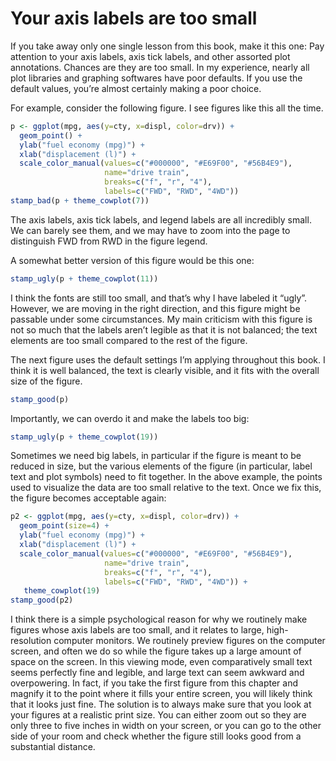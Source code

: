 # Your axis labels are too small {#small-axis-labels}

If you take away only one single lesson from this book, make it this one: Pay attention to your axis labels, axis tick labels, and other assorted plot annotations. Chances are they are too small. In my experience, nearly all plot libraries and graphing softwares have poor defaults. If you use the default values, you're almost certainly making a poor choice.

For example, consider the following figure. I see figures like this all the time.
```r
p <- ggplot(mpg, aes(y=cty, x=displ, color=drv)) +
  geom_point() + 
  ylab("fuel economy (mpg)") +
  xlab("displacement (l)") +
  scale_color_manual(values=c("#000000", "#E69F00", "#56B4E9"), 
                     name="drive train",
                     breaks=c("f", "r", "4"),
                     labels=c("FWD", "RWD", "4WD"))
stamp_bad(p + theme_cowplot(7))
```
The axis labels, axis tick labels, and legend labels are all incredibly small. We can barely see them, and we may have to zoom into the page to distinguish FWD from RWD in the figure legend.

A somewhat better version of this figure would be this one:
```r
stamp_ugly(p + theme_cowplot(11))
```
I think the fonts are still too small, and that's why I have labeled it "ugly". However, we are moving in the right direction, and this figure might be passable under some circumstances. My main criticism with this figure is not so much that the labels aren't legible as that it is not balanced; the text elements are too small compared to the rest of the figure.

The next figure uses the default settings I'm applying throughout this book. I think it is well balanced, the text is clearly visible, and it fits with the overall size of the figure. 
```r
stamp_good(p)
```

Importantly, we can overdo it and make the labels too big:
```r
stamp_ugly(p + theme_cowplot(19))
```
Sometimes we need big labels, in particular if the figure is meant to be reduced in size, but the various elements of the figure (in particular, label text and plot symbols) need to fit together. In the above example, the points used to visualize the data are too small relative to the text. Once we fix this, the figure becomes acceptable again:

```r
p2 <- ggplot(mpg, aes(y=cty, x=displ, color=drv)) +
  geom_point(size=4) + 
  ylab("fuel economy (mpg)") +
  xlab("displacement (l)") +
  scale_color_manual(values=c("#000000", "#E69F00", "#56B4E9"), 
                     name="drive train",
                     breaks=c("f", "r", "4"),
                     labels=c("FWD", "RWD", "4WD")) +
   theme_cowplot(19)
stamp_good(p2)
```

I think there is a simple psychological reason for why we routinely make figures whose axis labels are too small, and it relates to large, high-resolution computer monitors. We routinely preview figures on the computer screen, and often we do so while the figure takes up a large amount of space on the screen. In this viewing mode, even comparatively small text seems perfectly fine and legible, and large text can seem awkward and overpowering. In fact, if you take the first figure from this chapter and magnify it to the point where it fills your entire screen, you will likely think that it looks just fine. The solution is to always make sure that you look at your figures at a realistic print size. You can either zoom out so they are only three to five inches in width on your screen, or you can go to the other side of your room and check whether the figure still looks good from a substantial distance.
